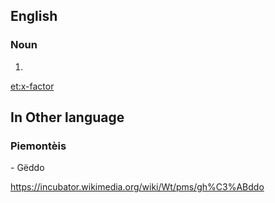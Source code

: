 ==English==

===Noun===
{{en-noun}}

# {{alternative spelling of|X factor|lang=en}}

[[et:x-factor]]

==In Other language==
===Piemontèis===
- Gëddo

https://incubator.wikimedia.org/wiki/Wt/pms/gh%C3%ABddo